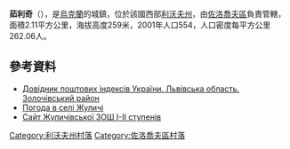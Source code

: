 {{coord|49|51|42|N|24|52|39|E|scale:100000|display=title}}

'''茹利奇'''（{{lang-uk|Жуличі}}），是[[烏克蘭|烏克蘭]]的城鎮，位於該國西部[[利沃夫州|利沃夫州]]，由[[佐洛喬夫區|佐洛喬夫區]]負責管轄，面積2.11平方公里，海拔高度259米，2001年人口554，人口密度每平方公里262.06人。

==參考資料==
*[http://www.uaidx.com/13/290?f=index&d=desc&lang=ua Довідник поштових індексів України. Львівська область. Золочівський район] {{Wayback|url=http://www.uaidx.com/13/290?f=index&d=desc&lang=ua |date=20160127100105 }}
* [http://weather.in.ua/ua/l'vovskaja/7941 Погода в селі Жуличі] {{Wayback|url=http://weather.in.ua/ua/l%27vovskaja/7941 |date=20161118090911 }}
* [http://zhulychi-school.ucoz.ua Сайт Жуличівської ЗОШ І-ІІ ступенів] {{Wayback|url=http://zhulychi-school.ucoz.ua/ |date=20200924124648 }}

[[Category:利沃夫州村落|Category:利沃夫州村落]]
[[Category:佐洛喬夫區村落|Category:佐洛喬夫區村落]]


{{Lviv-geo-stub}}